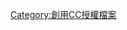 {{NoteTA
|G1=IT
|G2=MediaWiki
|G3=Copyright
}}
{{Image template notice|Cc-by-sa-3.0|free=yes}}
{{Commonscat|CC-BY-SA-3.0}}
[[Category:創用CC授權檔案|Category:創用CC授權檔案]]